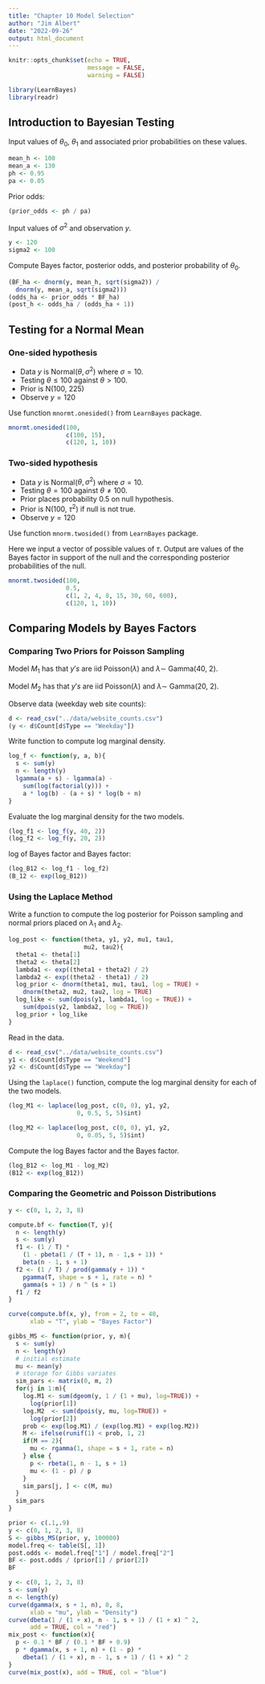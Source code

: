 ```yaml
---
title: "Chapter 10 Model Selection"
author: "Jim Albert"
date: "2022-09-26"
output: html_document
---
```


```r
knitr::opts_chunk$set(echo = TRUE,
                      message = FALSE,
                      warning = FALSE)
```

```r
library(LearnBayes)
library(readr)
```

## Introduction to Bayesian Testing

Input values of $\theta_0$, $\theta_1$ and associated prior probabilities on these values.
```r
mean_h <- 100
mean_a <- 130
ph <- 0.95
pa <- 0.05
```

Prior odds:

```r
(prior_odds <- ph / pa)
```

Input values of $\sigma^2$ and observation $y$.

```r
y <- 120
sigma2 <- 100
```

Compute Bayes factor, posterior odds, and posterior probability of $\theta_0$.

```r
(BF_ha <- dnorm(y, mean_h, sqrt(sigma2)) /
  dnorm(y, mean_a, sqrt(sigma2)))
(odds_ha <- prior_odds * BF_ha)
(post_h <- odds_ha / (odds_ha + 1))
```
## Testing for a Normal Mean

### One-sided hypothesis

- Data $y$ is Normal($\theta, \sigma^2$) where $\sigma = 10$.
- Testing $\theta \le 100$ against $\theta > 100$.
- Prior is N(100, 225)
- Observe $y = 120$

Use function `mnormt.onesided()` from `LearnBayes` package.

```r
mnormt.onesided(100,
                c(100, 15),
                c(120, 1, 10))
```

### Two-sided hypothesis

- Data $y$ is Normal($\theta, \sigma^2$) where $\sigma = 10$.
- Testing $\theta = 100$ against $\theta \neq 100$.
- Prior places probability 0.5 on null hypothesis.
- Prior is N(100, $\tau^2$) if null is not true.
- Observe $y = 120$

Use function `mnorm.twosided()` from `LearnBayes` package.

Here we input a vector of possible values of $\tau$.  Output are values of the Bayes factor in support of the null and the corresponding posterior probabilities of the null.

```r
mnormt.twosided(100,
                0.5,
                c(1, 2, 4, 8, 15, 30, 60, 600),
                c(120, 1, 10))
```

## Comparing Models by Bayes Factors

### Comparing Two Priors for Poisson Sampling

Model $M_1$ has that $y's$ are iid Poisson($\lambda$) and $\lambda \sim$ Gamma(40, 2).

Model $M_2$ has that $y's$ are iid Poisson($\lambda$) and $\lambda \sim$ Gamma(20, 2).

Observe data (weekday web site counts):

```r
d <- read_csv("../data/website_counts.csv")
(y <- d$Count[d$Type == "Weekday"])
```
Write function to compute log marginal density.

```r
log_f <- function(y, a, b){
  s <- sum(y)
  n <- length(y)
  lgamma(a + s) - lgamma(a) - 
    sum(log(factorial(y))) +
    a * log(b) - (a + s) * log(b + n)
}
```

Evaluate the log marginal density for the two models.

```r
(log_f1 <- log_f(y, 40, 2))
(log_f2 <- log_f(y, 20, 2))
```

log of Bayes factor and Bayes factor:

```r
(log_B12 <- log_f1 - log_f2)
(B_12 <- exp(log_B12))
```

### Using the Laplace Method

Write a function to compute the log posterior for Poisson sampling and normal priors placed on $\lambda_1$ and $\lambda_2$.

```r
log_post <- function(theta, y1, y2, mu1, tau1,
                     mu2, tau2){
  theta1 <- theta[1]
  theta2 <- theta[2]
  lambda1 <- exp((theta1 + theta2) / 2)
  lambda2 <- exp((theta2 - theta1) / 2)
  log_prior <- dnorm(theta1, mu1, tau1, log = TRUE) +
    dnorm(theta2, mu2, tau2, log = TRUE)
  log_like <- sum(dpois(y1, lambda1, log = TRUE)) +
    sum(dpois(y2, lambda2, log = TRUE))
  log_prior + log_like
}
```

Read in the data.

```r
d <- read_csv("../data/website_counts.csv")
y1 <- d$Count[d$Type == "Weekend"]
y2 <- d$Count[d$Type == "Weekday"]
```

Using the `laplace()` function, compute the log marginal density for each of the two models.

```r
(log_M1 <- laplace(log_post, c(0, 0), y1, y2, 
                   0, 0.5, 5, 5)$int)
```

```r
(log_M2 <- laplace(log_post, c(0, 0), y1, y2, 
                   0, 0.05, 5, 5)$int)
```

Compute the log Bayes factor and the Bayes factor.

```r
(log_B12 <- log_M1 - log_M2)
(B12 <- exp(log_B12))
```

### Comparing the Geometric and Poisson Distributions

```r
y <- c(0, 1, 2, 3, 8)
```


```r
compute.bf <- function(T, y){
  n <- length(y)
  s <- sum(y)
  f1 <- (1 / T) * 
    (1 - pbeta(1 / (T + 1), n - 1,s + 1)) * 
    beta(n - 1, s + 1)
  f2 <- (1 / T) / prod(gamma(y + 1)) * 
    pgamma(T, shape = s + 1, rate = n) * 
    gamma(s + 1) / n ^ (s + 1)
  f1 / f2
}
```

```r
curve(compute.bf(x, y), from = 2, to = 40,
      xlab = "T", ylab = "Bayes Factor")
```

```r
gibbs_MS <- function(prior, y, m){
  s <- sum(y)
  n <- length(y)
  # initial estimate
  mu <- mean(y)
  # storage for Gibbs variates
  sim_pars <- matrix(0, m, 2)
  for(j in 1:m){
    log.M1 <- sum(dgeom(y, 1 / (1 + mu), log=TRUE)) +
      log(prior[1])
    log.M2  <- sum(dpois(y, mu, log=TRUE)) + 
      log(prior[2])
    prob <- exp(log.M1) / (exp(log.M1) + exp(log.M2))
    M <- ifelse(runif(1) < prob, 1, 2)
    if(M == 2){
      mu <- rgamma(1, shape = s + 1, rate = n) 
    } else {
      p <- rbeta(1, n - 1, s + 1)
      mu <- (1 - p) / p
    }
    sim_pars[j, ] <- c(M, mu)
  }
  sim_pars
}
```

```r
prior <- c(.1,.9)
y <- c(0, 1, 2, 3, 8)
S <- gibbs_MS(prior, y, 100000)
model.freq <- table(S[, 1])
post.odds <- model.freq["1"] / model.freq["2"]
BF <- post.odds / (prior[1] / prior[2])
BF
```

```r
y <- c(0, 1, 2, 3, 8)
s <- sum(y)
n <- length(y)
curve(dgamma(x, s + 1, n), 0, 8,
      xlab = "mu", ylab = "Density")
curve(dbeta(1 / (1 + x), n - 1, s + 1) / (1 + x) ^ 2,
      add = TRUE, col = "red")
mix_post <- function(x){
  p <- 0.1 * BF / (0.1 * BF + 0.9)
  p * dgamma(x, s + 1, n) + (1 - p) * 
    dbeta(1 / (1 + x), n - 1, s + 1) / (1 + x) ^ 2
}
curve(mix_post(x), add = TRUE, col = "blue")
```

